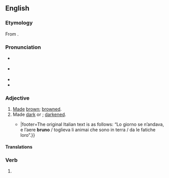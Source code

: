 ==English==

===Etymology===
From {{suffix|en|embrown|ed|id2=adjectival}}.

===Pronunciation===
* {{a|RP}} {{IPA|en|/ɪmˈbɹaʊnd/|/ɛm-/}}
* {{a|GA}} {{IPA|en|/əmˈbɹaʊnd/|/ɛm-/}}
* {{rhymes|en|aʊnd|s=2}}
* {{hyphenation|en|em|browned}}

===Adjective===
{{en-adj}} {{term-label|en|chiefly|literary|and|poetic}}

# [[make#Verb|Made]] [[brown#Adjective|brown]]; [[browned#Adjective|browned]].
# Made [[dark#Adjective|dark]] or {{l|en|dusky|t=having a rather dark [[shade#Noun|shade]] of [[colour#Noun|colour]]}}; [[darkened#Adjective|darkened]].
#* {{RQ:Dante Longfellow Divine Comedy|volume=I|canto=II|lines=75–78|page=7|passage=Day was departing, and the '''embrowned''' air / Released the animals that are on earth / From their fatigues; {{...}}|footer=The original Italian text is as follows: “Lo giorno se n’andava, e l’aere '''bruno''' / toglieva li animai che sono in terra / da le fatiche loro”.}}

====Translations====
{{trans-see|made brown|browned}}
{{trans-see|made dark or dusky|darkened}}

===Verb===
{{head|en|verb form}}

# {{en-past of|embrown}}